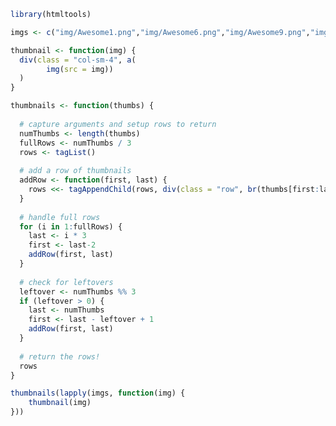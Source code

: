```r
library(htmltools)
```


```r
imgs <- c("img/Awesome1.png","img/Awesome6.png","img/Awesome9.png","img/Costco1.JPG","img/DSCN1600.png","img/DSCN1608.JPG","img/DSCN1622.JPG","img/skiing.jpg", "img/wedding.jpg", "img/Costco2.JPG")

thumbnail <- function(img) {
  div(class = "col-sm-4", a(
        img(src = img))
  )
}

thumbnails <- function(thumbs) {
  
  # capture arguments and setup rows to return
  numThumbs <- length(thumbs)
  fullRows <- numThumbs / 3
  rows <- tagList()
  
  # add a row of thumbnails
  addRow <- function(first, last) {
    rows <<- tagAppendChild(rows, div(class = "row", br(thumbs[first:last])))
  }
  
  # handle full rows
  for (i in 1:fullRows) {
    last <- i * 3
    first <- last-2
    addRow(first, last)
  }
  
  # check for leftovers
  leftover <- numThumbs %% 3
  if (leftover > 0) {
    last <- numThumbs
    first <- last - leftover + 1
    addRow(first, last)
  }
  
  # return the rows!
  rows
}

thumbnails(lapply(imgs, function(img) {
    thumbnail(img)
}))
```

